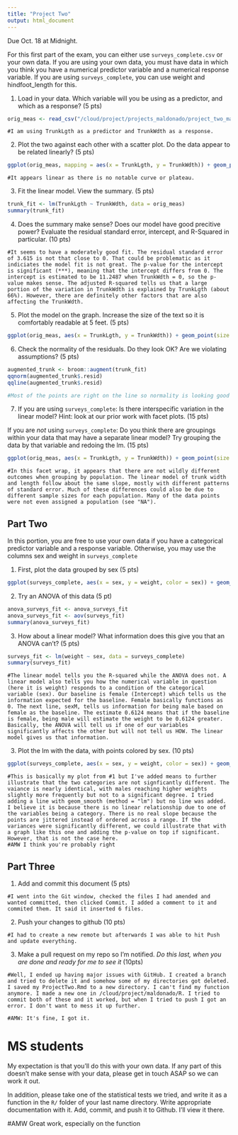 ```yaml
---
title: "Project Two"
output: html_document
---
```


Due Oct. 18 at Midnight. 

For this first part of the exam, you can either use `surveys_complete.csv` or your own data. If you are using your own data, you must have data in which you think you have a numerical predictor variable and a numerical response variable. If you are using `surveys_complete`, you can use weight and hindfoot_length for this.

1) Load in your data. Which variable will you be using as a predictor, and which as a response? (5 pts)

```r
orig_meas <- read_csv("/cloud/project/projects_maldonado/project_two_maldonado/origdata_meas.csv")

```

```
#I am using TrunkLgth as a predictor and TrunkWdth as a response. 
```

2) Plot the two against each other with a scatter plot. Do the data appear to be related linearly? (5 pts)


```r
ggplot(orig_meas, mapping = aes(x = TrunkLgth, y = TrunkWdth)) + geom_point()
```

```
#It appears linear as there is no notable curve or plateau. 
```


3) Fit the linear model. View the summary. (5 pts)


```r
trunk_fit <- lm(TrunkLgth ~ TrunkWdth, data = orig_meas)
summary(trunk_fit)
```

4) Does the summary make sense? Does our model have good precitive power? Evaluate the residual standard error, intercept, and R-Squared in particular.  (10 pts)


```
#It seems to have a moderately good fit. The residual standard error of 3.615 is not that close to 0. That could be problematic as it indiciates the model fit is not great. The p-value for the intercept is significant (***), meaning that the intercept differs from 0. The intercept is estimated to be 11.2487 when TrunkWdth = 0, so the p-value makes sense. The adjusted R-squared tells us that a large portion of the variation in TrunkWdth is explained by TrunkLgth (about 66%). However, there are definitely other factors that are also affecting the TrunkWdth. 
```


5) Plot the model on the graph. Increase the size of the text so it is comfortably readable at 5 feet. (5 pts)

```r
ggplot(orig_meas, aes(x = TrunkLgth, y = TrunkWdth)) + geom_point(size = 0.5) + geom_smooth(method = "lm", color = "navy", size = 0.5, fill = "deeppink4") + labs(x = "Trunk Width (mm)", y = "Trunk Length (mm)", title = "Linear regression to predict trunk width")+ annotate("text", x = 40, y = 15, label = "R^2 == 0.659", color = "firebrick", size = 7) + theme_bw() + theme(text=element_text(size = 20))

```


6) Check the normality of the residuals. Do they look OK? Are we violating assumptions? (5 pts)

```r

augmented_trunk <- broom::augment(trunk_fit)
qqnorm(augmented_trunk$.resid)
qqline(augmented_trunk$.resid)

```


```r

#Most of the points are right on the line so normality is looking good for the residuals. Since our relationship of numerical variables was linear and our residuals are normally distributed, we are not violating any assumptions. 
```

7) If you are using `surveys_complete`: Is there interspecific variation in the linear model? Hint: look at our prior work with facet plots. (15 pts) 

If you are *not* using  `surveys_complete`: Do you think there are groupings within your data that may have a separate linear model? Try grouping the data by that variable and redoing the lm. (15 pts)

```r
ggplot(orig_meas, aes(x = TrunkLgth, y = TrunkWdth)) + geom_point(size = 0.5) + geom_smooth(method = "lm", color = "navy", size = 0.5, fill = "deeppink4") + theme_bw() + facet_wrap(facets = vars(population))
```
```
#In this facet wrap, it appears that there are not wildly different outcomes when grouping by population. The linear model of trunk width and length follow about the same slope, mostly with different patterns of standard error. Much of these differences could also be due to different sample sizes for each population. Many of the data points were not even assigned a population (see "NA"). 
```

## Part Two

In this portion, you are free to use your own data if you have a categorical predictor variable and a response variable. Otherwise, you may use the columns sex and weight in `surveys_complete`

1) First, plot the data grouped by sex (5 pts)

```r


ggplot(surveys_complete, aes(x = sex, y = weight, color = sex)) + geom_jitter()

```

2) Try an ANOVA of this data (5 pt)

```r

anova_surveys_fit <- anova_surveys_fit
anova_surveys_fit <- aov(surveys_fit)
summary(anova_surveys_fit)

```

3) How about a linear model? What information does this give you that an ANOVA can't? (5 pts)


```r


surveys_fit <- lm(weight ~ sex, data = surveys_complete)
summary(surveys_fit)

```

```
#The linear model tells you the R-squared while the ANOVA does not. A linear model also tells you how the numerical variable in question (here it is weight) responds to a condition of the categorical variable (sex). Our baseline is female (Intercept) which tells us the information expected for the baseline. Female basically functions as 0. The next line, sexM, tells us information for being male based on female as the baseline. The estimate 0.6124 means that if the baseline is female, being male will estimate the weight to be 0.6124 greater. Basically, the ANOVA will tell us if one of our variables significantly affects the other but will not tell us HOW. The linear model gives us that information. 
```

3) Plot the lm with the data, with points colored by sex. (10 pts)


```r

ggplot(surveys_complete, aes(x = sex, y = weight, color = sex)) + geom_jitter() + labs(x = "Sex", y = "Weight (g)") + stat_summary(fun.data = "mean_se", color = "black")
```
```
#This is basically my plot from #1 but I've added means to further illustrate that the two categories are not signficantly different. The vaiance is nearly identical, with males reaching higher weights slightly more frequently but not to a significant degree. I tried adding a line with geom_smooth (method = "lm") but no line was added. I believe it is because there is no linear relationship due to one of the variables being a category. There is no real slope because the points are jittered instead of ordered across a range. If the variances were significantly different, we could illustrate that with a graph like this one and adding the p-value on top if significant. However, that is not the case here.  
#AMW I think you're probably right
```


## Part Three


1) Add and commit this document (5 pts)

```
#I went into the Git window, checked the files I had amended and wanted committed, then clicked Commit. I added a comment to it and commited them. It said it inserted 6 files. 
```

2) Push your changes to github (10 pts)

```
#I had to create a new remote but afterwards I was able to hit Push and update everything. 
```

3) Make a pull request on my repo so I'm notified. *Do this last, when you are done and ready for me to see it* (10pts)

```
#Well, I ended up having major issues with GitHub. I created a branch and tried to delete it and somehow some of my directories got deleted. I saved my ProjectTwo.Rmd to a new directory. I can't find my function anymore. I made a new one in /cloud/project/maldonado/R. I tried to commit both of these and it worked, but when I tried to push I got an error. I don't want to mess it up further. 

#AMW: It's fine, I got it.
```

# MS students

My expectation is that you'll do this with your own data. If any part of this doesn't make sense with your data, please get in touch ASAP so we can work it out.

In addition, please take one of the statistical tests we tried, and write it as a function in the `R/` folder of your last name directory. Write appropriate documentation with it. Add, commit, and push it to Github. I'll view it there.

#AMW Great work, especially on the function
